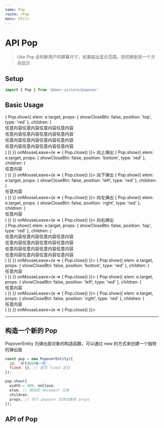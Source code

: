 ```yaml
---
name: Pop
route: /Pop
menu: Utils
---
```



# API Pop

> Uke Pop 会判断用户的屏幕尺寸，如果超出显示范围，则切换到另一个方向显示

## Setup

```js
import { Pop } from '@deer-ui/core/popover'
```

## Basic Usage

<Playground>
  <div style={{overflowX: 'auto', position: 'relative', width: '100%'}}>
    <div className="layout j-c-b" style={{width: '110%'}}>
      <span className="mr10 p10 flex bg_default" onMouseEnter={e => {
        Pop.show({
          elem: e.target,
          props: {
            showCloseBtn: false,
            position: 'top',
            type: 'red'
          },
          children: (
            <div className="p10">
              任意内容任意内容任意内容任意内容<br />
              任意内容任意内容任意内容任意内容<br />
              任意内容任意内容任意内容任意内容<br />
              任意内容任意内容任意内容任意内容<br />
            </div>
          )
        })
      }} onMouseLeave={e => {
        Pop.close()
      }}>
        向上弹出
      </span>
      <span className="mr10 p10 flex bg_default" onMouseEnter={e => {
        Pop.show({
          elem: e.target,
          props: {
            showCloseBtn: false,
            position: 'bottom',
            type: 'red'
          },
          children: (
            <div className="p10">任意内容</div>
          )
        })
      }} onMouseLeave={e => {
        Pop.close()
      }}>
        向下弹出
      </span>
      <span className="mr10 p10 flex bg_default" onMouseEnter={e => {
        Pop.show({
          elem: e.target,
          props: {
            showCloseBtn: false,
            position: 'left',
            type: 'red'
          },
          children: (
            <div className="p10">任意内容</div>
          )
        })
      }} onMouseLeave={e => {
        Pop.close()
      }}>
        向左弹出
      </span>
      <span className="mr10 p10 flex bg_default" onMouseEnter={e => {
        Pop.show({
          elem: e.target,
          props: {
            showCloseBtn: false,
            position: 'right',
            type: 'red'
          },
          children: (
            <div className="p10">任意内容</div>
          )
        })
      }} onMouseLeave={e => {
        Pop.close()
      }}>
        向右弹出
      </span>
    </div>
  </div>
</Playground>

<Playground>
  <div className="p20 bg_default">
    <span className="mr10" onMouseEnter={e => {
      Pop.show({
        elem: e.target,
        props: {
          showCloseBtn: false,
          position: 'top',
          type: 'red'
        },
        children: (
          <div className="p10">
            任意内容任意内容任意内容任意内容<br />
            任意内容任意内容任意内容任意内容<br />
            任意内容任意内容任意内容任意内容<br />
            任意内容任意内容任意内容任意内容<br />
          </div>
        )
      })
    }} onMouseLeave={e => {
      Pop.close()
    }}>
      <Icon style={{fontSize: 30}} n="blind" />
    </span>
    <span className="mr10 bg_default" onMouseEnter={e => {
      Pop.show({
        elem: e.target,
        props: {
          showCloseBtn: false,
          position: 'bottom',
          type: 'red'
        },
        children: (
          <div className="p10">任意内容</div>
        )
      })
    }} onMouseLeave={e => {
      Pop.close()
    }}>
      <Icon style={{fontSize: 30}} n="baby" />
    </span>
    <span className="mr10 bg_default" onMouseEnter={e => {
      Pop.show({
        elem: e.target,
        props: {
          showCloseBtn: false,
          position: 'left',
          type: 'red'
        },
        children: (
          <div className="p10">任意内容</div>
        )
      })
    }} onMouseLeave={e => {
      Pop.close()
    }}>
      <Icon style={{fontSize: 30}} n="bible" />
    </span>
    <span className="mr10 bg_default" onMouseEnter={e => {
      Pop.show({
        elem: e.target,
        props: {
          showCloseBtn: false,
          position: 'right',
          type: 'red'
        },
        children: (
          <div className="p10">任意内容</div>
        )
      })
    }} onMouseLeave={e => {
      Pop.close()
    }}>
      <Icon style={{fontSize: 30}} n="bicycle" />
    </span>
  </div>
</Playground>

-------

## 构造一个新的 Pop

PopoverEntity 为弹出层对象的构造函数，可以通过 new 的方式来创建一个独特的弹出层

```js static
const pop = new PopoverEntity({
  id: '用于标识唯一性',
  fixed: {}, // 是否 fixed 定位
});

pop.show({
  width = 400, onClose,
  elem, // 相对的 document 元素
  children,
  props, // 传入 popover 实体对象的 props
});
```

## API of Pop

<Props of={Popover} />

